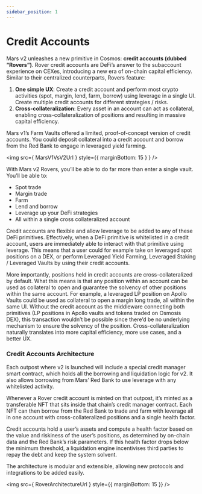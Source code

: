 ```yaml
---
sidebar_position: 1
---
```




# Credit Accounts

Mars v2 unleashes a new primitive in Cosmos: **credit accounts (dubbed “Rovers”)**. Rover credit accounts are DeFi’s answer to the subaccount experience on CEXes, introducing a new era of on-chain capital efficiency. Similar to their centralized counterparts, Rovers feature:

1. **One simple UX**: Create a credit account and perform most crypto activities (spot, margin, lend, farm, borrow) using leverage in a single UI. Create multiple credit accounts for different strategies / risks. 
2. **Cross-collateralization**: Every asset in an account can act as collateral, enabling cross-collateralization of positions and resulting in massive capital efficiency.

Mars v1’s Farm Vaults offered a limited, proof-of-concept version of credit accounts. You could deposit collateral into a credit account and borrow from the Red Bank to engage in leveraged yield farming. 

<img src={ MarsV1VsV2Url } style={{ marginBottom: 15 } } />

With Mars v2 Rovers, you’ll be able to do far more than enter a single vault. You’ll be able to:

- Spot trade
- Margin trade
- Farm 
- Lend and borrow
- Leverage up your DeFi strategies
- All within a single cross collateralized account

Credit accounts are flexible and allow leverage to be added to any of these DeFi primitives. Effectively, when a DeFi primitive is whitelisted in a credit account, users are immediately able to interact with that primitive using leverage. This means that a user could for example take on leveraged spot positions on a DEX, or perform Leveraged Yield Farming, Leveraged Staking / Leveraged Vaults by using their credit accounts.

More importantly, positions held in credit accounts are cross-collateralized by default. What this means is that any position within an account can be used as collateral to open and guarantee the solvency of other positions within the same account. For example, a leveraged LP position on Apollo Vaults could be used as collateral to open a margin long trade, all within the same UI.
Without the credit account as the middleware connecting both primitives (LP positions in Apollo vaults and tokens traded on Osmosis DEX), this transaction wouldn’t be possible since there’d be no underlying mechanism to ensure the solvency of the position. Cross-collateralization naturally translates into more capital efficiency, more use cases, and a better UX.

### Credit Accounts Architecture 

Each outpost where v2 is launched will include a special credit manager smart contract, which holds all the borrowing and liquidation logic for v2. It also allows borrowing from Mars’ Red Bank to use leverage with any whitelisted activity.

Whenever a Rover credit account is minted on that outpost, it’s minted as a transferable NFT that sits inside that chain’s credit manager contract. Each NFT can then borrow from the Red Bank to trade and farm with leverage all in one account with cross-collateralized positions and a single health factor. 

Credit accounts hold a user’s assets and compute a health factor based on the value and riskiness of the user’s positions, as determined by on-chain data and the Red Bank’s risk parameters. If this health factor drops below the minimum threshold, a liquidation engine incentivises third parties to repay the debt and keep the system solvent. 

The architecture is modular and extensible, allowing new protocols and integrations to be added easily.

<img src={ RoverArchitectureUrl } style={{ marginBottom: 15 }} />

